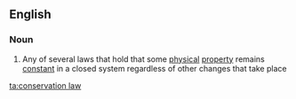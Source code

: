 ==English==

===Noun===
{{wikipedia}}
{{en-noun|sg=[[conservation]] [[law]]}}

#{{physics}} Any of several laws that hold that some [[physical]] [[property]] remains [[constant]] in a closed system regardless of other changes that take place

[[ta:conservation law]]